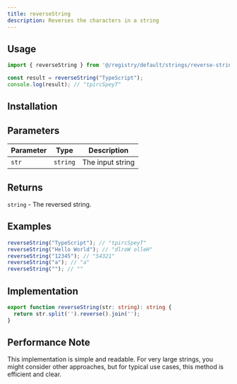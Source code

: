 ```yaml
---
title: reverseString
description: Reverses the characters in a string
---
```


## Usage

```typescript
import { reverseString } from '@/registry/default/strings/reverse-string';

const result = reverseString("TypeScript");
console.log(result); // "tpircSpeyT"
```

## Installation

<InstallTabs component="reverse-string" />

## Parameters

| Parameter | Type     | Description      |
|-----------|----------|------------------|
| `str`     | `string` | The input string |

## Returns

`string` - The reversed string.

## Examples

```typescript
reverseString("TypeScript"); // "tpircSpeyT"
reverseString("Hello World"); // "dlroW olleH"
reverseString("12345"); // "54321"
reverseString("a"); // "a"
reverseString(""); // ""
```

## Implementation

```typescript
export function reverseString(str: string): string {
  return str.split('').reverse().join('');
}
```

## Performance Note

This implementation is simple and readable. For very large strings, you might consider other approaches, but for typical use cases, this method is efficient and clear.
